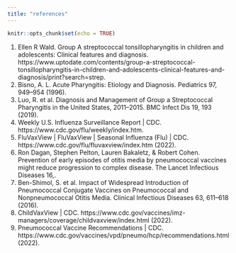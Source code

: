 ```yaml
---
title: "references"
---
```


```r
knitr::opts_chunk$set(echo = TRUE)
```
<html>
<head>
   <meta charset="UTF-8">
   <meta http-equiv="X-UA-Compatible" content="IE=edge">
   <meta name="viewport" content="width=device-width, initial-scale=1.0">
</head>
<body>
   <ol type="1">
      <li>Ellen R Wald. Group A streptococcal tonsillopharyngitis in children and adolescents: Clinical features and diagnosis. https://www.uptodate.com/contents/group-a-streptococcal-tonsillopharyngitis-in-children-and-adolescents-clinical-features-and-diagnosis/print?search=strep.</li>
      <li>Bisno, A. L. Acute Pharyngitis: Etiology and Diagnosis. Pediatrics 97, 949–954 (1996).</li>
      <li>Luo, R. et al. Diagnosis and Management of Group a Streptococcal Pharyngitis in the United States, 2011–2015. BMC Infect Dis 19, 193 (2019).</li>
      <li>Weekly U.S. Influenza Surveillance Report | CDC. https://www.cdc.gov/flu/weekly/index.htm.</li>
      <li>FluVaxView | FluVaxView | Seasonal Influenza (Flu) | CDC. https://www.cdc.gov/flu/fluvaxview/index.htm (2022).</li>
      <li>Ron Dagan, Stephen Pelton, Lauren Bakaletz, & Robert Cohen. Prevention of early episodes of otitis media by pneumococcal vaccines might reduce progression to complex disease. The Lancet Infectious Diseases 16,. </li>
      <li>Ben-Shimol, S. et al. Impact of Widespread Introduction of Pneumococcal Conjugate Vaccines on Pneumococcal and Nonpneumococcal Otitis Media. Clinical Infectious Diseases 63, 611–618 (2016). </li>
      <li>ChildVaxView | CDC. https://www.cdc.gov/vaccines/imz-managers/coverage/childvaxview/index.html (2022).</li>
      <li>Pneumococcal Vaccine Recommendations | CDC. https://www.cdc.gov/vaccines/vpd/pneumo/hcp/recommendations.html (2022).</li>
   </ol>
</body>
</html>
